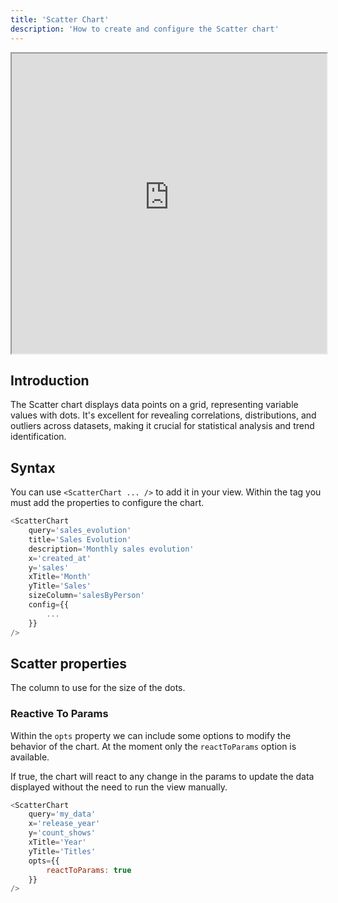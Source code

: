 ```yaml
---
title: 'Scatter Chart'
description: 'How to create and configure the Scatter chart'
---
```


<iframe class="rounded-xl" src="https://docs-charts-examples.fly.dev/visualizations/scatter" width="100%" height="480"> </iframe>

## Introduction
The Scatter chart displays data points on a grid, representing variable values with dots. It's excellent for revealing correlations, distributions, and outliers across datasets, making it crucial for statistical analysis and trend identification.

## Syntax
You can use `<ScatterChart ... />` to add it in your view. Within the tag you must add the properties to configure the chart.

``` js
<ScatterChart
	query='sales_evolution'
    title='Sales Evolution'
    description='Monthly sales evolution'
    x='created_at'
    y='sales'
    xTitle='Month'
    yTitle='Sales'
    sizeColumn='salesByPerson'
    config={{
        ...
    }}
/>
```
## Scatter properties

<ParamField path="sizeColumn" type="string">
  The column to use for the size of the dots.
</ParamField>

<CommonChartsDocs />

### Reactive To Params

Within the `opts` property we can include some options to modify the behavior of the chart. At the moment only the `reactToParams` option is available.

<ParamField path="reactToParams" type="boolean">
    If true, the chart will react to any change in the params to update the data displayed without the need to run the view manually.
</ParamField>

```js
<ScatterChart
    query='my_data'
    x='release_year'
    y='count_shows'
    xTitle='Year'
    yTitle='Titles'
    opts={{
        reactToParams: true
    }}
/>
```
